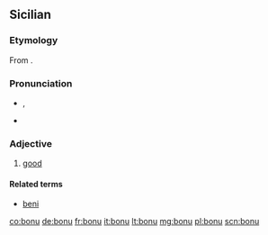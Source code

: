 ==Sicilian==

===Etymology===
From {{etyl|la|scn}} {{term|bonus|lang=la}}.

===Pronunciation===
* {{IPA|/ˈbɔ.nu/|lang=scn}}, {{X-SAMPA|/"bO.nu/}}
* {{hyphenation|bò|nu}}

===Adjective===
{{scn-adj|bon|u|a|i}}

# [[good]]

====Related terms====
* [[beni]]

[[co:bonu]]
[[de:bonu]]
[[fr:bonu]]
[[it:bonu]]
[[lt:bonu]]
[[mg:bonu]]
[[pl:bonu]]
[[scn:bonu]]